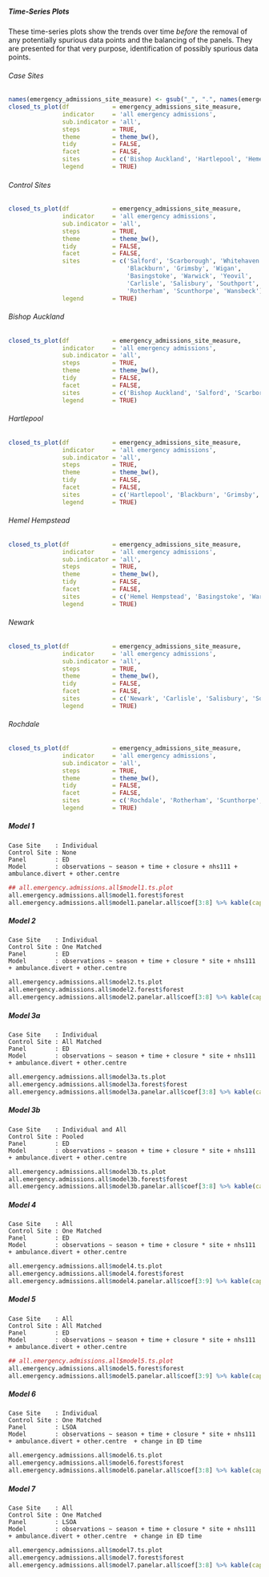 ##### Time-Series Plots

These time-series plots show the trends over time *before* the removal of any potentially spurious data points and the balancing of the panels.  They are presented for that very purpose, identification of possibly spurious data points.

###### Case Sites

```r
names(emergency_admissions_site_measure) <- gsub("_", ".", names(emergency_admissions_site_measure))
closed_ts_plot(df            = emergency_admissions_site_measure,
               indicator     = 'all emergency admissions',
               sub.indicator = 'all',
               steps         = TRUE,
               theme         = theme_bw(),
               tidy          = FALSE,
               facet         = FALSE,
               sites         = c('Bishop Auckland', 'Hartlepool', 'Hemel Hempstead', 'Newark', 'Rochdale'),
               legend        = TRUE)
```

###### Control Sites

```r
closed_ts_plot(df            = emergency_admissions_site_measure,
               indicator     = 'all emergency admissions',
               sub.indicator = 'all',
               steps         = TRUE,
               theme         = theme_bw(),
               tidy          = FALSE,
               facet         = FALSE,
               sites         = c('Salford', 'Scarborough', 'Whitehaven',
                                 'Blackburn', 'Grimsby', 'Wigan',
                                 'Basingstoke', 'Warwick', 'Yeovil',
                                 'Carlisle', 'Salisbury', 'Southport',
                                 'Rotherham', 'Scunthorpe', 'Wansbeck'),
               legend        = TRUE)
```

###### Bishop Auckland

```r
closed_ts_plot(df            = emergency_admissions_site_measure,
               indicator     = 'all emergency admissions',
               sub.indicator = 'all',
               steps         = TRUE,
               theme         = theme_bw(),
               tidy          = FALSE,
               facet         = FALSE,
               sites         = c('Bishop Auckland', 'Salford', 'Scarborough', 'Whitehaven'),
               legend        = TRUE)
```

###### Hartlepool

```r
closed_ts_plot(df            = emergency_admissions_site_measure,
               indicator     = 'all emergency admissions',
               sub.indicator = 'all',
               steps         = TRUE,
               theme         = theme_bw(),
               tidy          = FALSE,
               facet         = FALSE,
               sites         = c('Hartlepool', 'Blackburn', 'Grimsby', 'Wigan'),
               legend        = TRUE)
```

###### Hemel Hempstead

```r
closed_ts_plot(df            = emergency_admissions_site_measure,
               indicator     = 'all emergency admissions',
               sub.indicator = 'all',
               steps         = TRUE,
               theme         = theme_bw(),
               tidy          = FALSE,
               facet         = FALSE,
               sites         = c('Hemel Hempstead', 'Basingstoke', 'Warwick', 'Yeovil'),
               legend        = TRUE)
```

###### Newark

```r
closed_ts_plot(df            = emergency_admissions_site_measure,
               indicator     = 'all emergency admissions',
               sub.indicator = 'all',
               steps         = TRUE,
               theme         = theme_bw(),
               tidy          = FALSE,
               facet         = FALSE,
               sites         = c('Newark', 'Carlisle', 'Salisbury', 'Southport'),
               legend        = TRUE)
```

###### Rochdale

```r
closed_ts_plot(df            = emergency_admissions_site_measure,
               indicator     = 'all emergency admissions',
               sub.indicator = 'all',
               steps         = TRUE,
               theme         = theme_bw(),
               tidy          = FALSE,
               facet         = FALSE,
               sites         = c('Rochdale', 'Rotherham', 'Scunthorpe', 'Wansbeck'),
               legend        = TRUE)
```

##### Model 1
`Case Site    : Individual`\
`Control Site : None`\
`Panel        : ED`\
`Model        : observations ~ season + time + closure + nhs111 + ambulance.divert + other.centre `\

```r
## all.emergency.admissions.all$model1.ts.plot
all.emergency.admissions.all$model1.forest$forest
all.emergency.admissions.all$model1.panelar.all$coef[3:8] %>% kable(caption = all.emergency.admissions.all$model1.panelar.all$caption)
```

##### Model 2

`Case Site    : Individual`\
`Control Site : One Matched`\
`Panel        : ED`\
`Model        : observations ~ season + time + closure * site + nhs111 + ambulance.divert + other.centre `\

```r
all.emergency.admissions.all$model2.ts.plot
all.emergency.admissions.all$model2.forest$forest
all.emergency.admissions.all$model2.panelar.all$coef[3:8] %>% kable(caption = all.emergency.admissions.all$model2.panelar.all$caption)
```

##### Model 3a

`Case Site    : Individual`\
`Control Site : All Matched`\
`Panel        : ED`\
`Model        : observations ~ season + time + closure * site + nhs111 + ambulance.divert + other.centre `\

```r
all.emergency.admissions.all$model3a.ts.plot
all.emergency.admissions.all$model3a.forest$forest
all.emergency.admissions.all$model3a.panelar.all$coef[3:8] %>% kable(caption = all.emergency.admissions.all$model3a.panelar.all$caption)
```

##### Model 3b

`Case Site    : Individual and All`\
`Control Site : Pooled`\
`Panel        : ED`\
`Model        : observations ~ season + time + closure * site + nhs111 + ambulance.divert + other.centre`\

```r
all.emergency.admissions.all$model3b.ts.plot
all.emergency.admissions.all$model3b.forest$forest
all.emergency.admissions.all$model3b.panelar.all$coef[3:8] %>% kable(caption = all.emergency.admissions.all$model3b.panelar.all$caption)
```

##### Model 4

`Case Site    : All`\
`Control Site : One Matched`\
`Panel        : ED`\
`Model        : observations ~ season + time + closure * site + nhs111 + ambulance.divert + other.centre `\

```r
all.emergency.admissions.all$model4.ts.plot
all.emergency.admissions.all$model4.forest$forest
all.emergency.admissions.all$model4.panelar.all$coef[3:9] %>% kable(caption = all.emergency.admissions.all$model4.panelar.all$caption)
```

##### Model 5

`Case Site    : All`\
`Control Site : All Matched`\
`Panel        : ED`\
`Model        : observations ~ season + time + closure * site + nhs111 + ambulance.divert + other.centre `\


```r
## all.emergency.admissions.all$model5.ts.plot
all.emergency.admissions.all$model5.forest$forest
all.emergency.admissions.all$model5.panelar.all$coef[3:9] %>% kable(caption = all.emergency.admissions.all$model5.panelar.all$caption)
```

##### Model 6

`Case Site    : Individual`\
`Control Site : One Matched`\
`Panel        : LSOA`\
`Model        : observations ~ season + time + closure * site + nhs111 + ambulance.divert + other.centre  + change in ED time`\

```r
all.emergency.admissions.all$model6.ts.plot
all.emergency.admissions.all$model6.forest$forest
all.emergency.admissions.all$model6.panelar.all$coef[3:8] %>% kable(caption = all.emergency.admissions.all$model6.panelar.all$caption)
```

##### Model 7

`Case Site    : All`\
`Control Site : One Matched`\
`Panel        : LSOA`\
`Model        : observations ~ season + time + closure * site + nhs111 + ambulance.divert + other.centre  + change in ED time`\

```r
all.emergency.admissions.all$model7.ts.plot
all.emergency.admissions.all$model7.forest$forest
all.emergency.admissions.all$model7.panelar.all$coef[3:8] %>% kable(caption = all.emergency.admissions.all$model7.panelar.all$caption)
```
